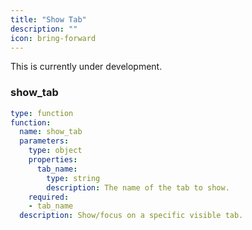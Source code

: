 ```yaml
---
title: "Show Tab"
description: ""
icon: bring-forward
---
```


<Warning>This is currently under development.</Warning>

### show_tab

```yaml
type: function
function:
  name: show_tab
  parameters:
    type: object
    properties:
      tab_name:
        type: string
        description: The name of the tab to show.
    required:
    - tab_name
  description: Show/focus on a specific visible tab.
```